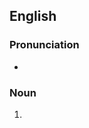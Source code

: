 ==English==

===Pronunciation===
* {{IPA|/tʃʌbz/|lang=en}}

===Noun===
{{head|en|noun plural form}}

# {{plural of|chub|lang=en}}